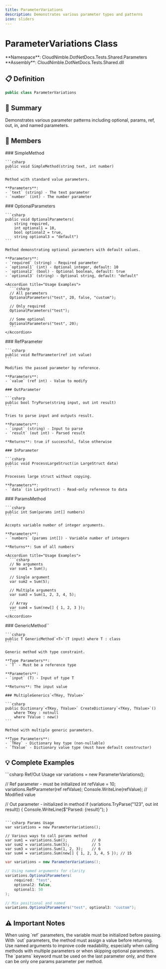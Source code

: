 ```yaml
---
title: ParameterVariations
description: Demonstrates various parameter types and patterns
icon: sliders
---
```


# ParameterVariations Class

<Note>
  **Namespace**: CloudNimble.DotNetDocs.Tests.Shared.Parameters  
  **Assembly**: CloudNimble.DotNetDocs.Tests.Shared.dll
</Note>

## 📋 Definition

```csharp
public class ParameterVariations
```

## 📝 Summary

Demonstrates various parameter patterns including optional, params, ref, out, in, and named parameters.

## 🎯 Members

<Tabs>
  <Tab title="Standard Parameters">
    ### SimpleMethod
    
    ```csharp
    public void SimpleMethod(string text, int number)
    ```
    
    Method with standard value parameters.
    
    **Parameters**:
    - `text` (string) - The text parameter
    - `number` (int) - The number parameter
  </Tab>
  
  <Tab title="Optional Parameters">
    ### OptionalParameters
    
    ```csharp
    public void OptionalParameters(
        string required,
        int optional1 = 10,
        bool optional2 = true,
        string optional3 = "default")
    ```
    
    Method demonstrating optional parameters with default values.
    
    **Parameters**:
    - `required` (string) - Required parameter
    - `optional1` (int) - Optional integer, default: 10
    - `optional2` (bool) - Optional boolean, default: true
    - `optional3` (string) - Optional string, default: "default"
    
    <Accordion title="Usage Examples">
      ```csharp
      // All parameters
      OptionalParameters("test", 20, false, "custom");
      
      // Only required
      OptionalParameters("test");
      
      // Some optional
      OptionalParameters("test", 20);
      ```
    </Accordion>
  </Tab>
  
  <Tab title="Ref/Out Parameters">
    ### RefParameter
    
    ```csharp
    public void RefParameter(ref int value)
    ```
    
    Modifies the passed parameter by reference.
    
    **Parameters**:
    - `value` (ref int) - Value to modify
    
    ### OutParameter
    
    ```csharp
    public bool TryParse(string input, out int result)
    ```
    
    Tries to parse input and outputs result.
    
    **Parameters**:
    - `input` (string) - Input to parse
    - `result` (out int) - Parsed result
    
    **Returns**: true if successful, false otherwise
    
    ### InParameter
    
    ```csharp
    public void ProcessLargeStruct(in LargeStruct data)
    ```
    
    Processes large struct without copying.
    
    **Parameters**:
    - `data` (in LargeStruct) - Read-only reference to data
  </Tab>
  
  <Tab title="Params Array">
    ### ParamsMethod
    
    ```csharp
    public int Sum(params int[] numbers)
    ```
    
    Accepts variable number of integer arguments.
    
    **Parameters**:
    - `numbers` (params int[]) - Variable number of integers
    
    **Returns**: Sum of all numbers
    
    <Accordion title="Usage Examples">
      ```csharp
      // No arguments
      var sum1 = Sum();
      
      // Single argument
      var sum2 = Sum(5);
      
      // Multiple arguments
      var sum3 = Sum(1, 2, 3, 4, 5);
      
      // Array
      var sum4 = Sum(new[] { 1, 2, 3 });
      ```
    </Accordion>
  </Tab>
  
  <Tab title="Generic Parameters">
    ### GenericMethod`<T>`
    
    ```csharp
    public T GenericMethod`<T>`(T input) where T : class
    ```
    
    Generic method with type constraint.
    
    **Type Parameters**:
    - `T` - Must be a reference type
    
    **Parameters**:
    - `input` (T) - Input of type T
    
    **Returns**: The input value
    
    ### MultipleGenerics`<TKey, TValue>`
    
    ```csharp
    public Dictionary`<TKey, TValue>` CreateDictionary`<TKey, TValue>`()
        where TKey : notnull
        where TValue : new()
    ```
    
    Method with multiple generic parameters.
    
    **Type Parameters**:
    - `TKey` - Dictionary key type (non-nullable)
    - `TValue` - Dictionary value type (must have default constructor)
  </Tab>
</Tabs>

## 💡 Complete Examples

<CodeGroup>
  ```csharp Ref/Out Usage
  var variations = new ParameterVariations();
  
  // Ref parameter - must be initialized
  int refValue = 10;
  variations.RefParameter(ref refValue);
  Console.WriteLine(refValue); // Modified value
  
  // Out parameter - initialized in method
  if (variations.TryParse("123", out int result))
  {
      Console.WriteLine($"Parsed: {result}");
  }
  ```
  
  ```csharp Params Usage
  var variations = new ParameterVariations();
  
  // Various ways to call params method
  var sum1 = variations.Sum();           // 0
  var sum2 = variations.Sum(5);          // 5
  var sum3 = variations.Sum(1, 2, 3);    // 6
  var sum4 = variations.Sum(new[] { 1, 2, 3, 4, 5 }); // 15
  ```
  
  ```csharp Named Arguments
  var variations = new ParameterVariations();
  
  // Using named arguments for clarity
  variations.OptionalParameters(
      required: "test",
      optional2: false,
      optional1: 50
  );
  
  // Mix positional and named
  variations.OptionalParameters("test", optional3: "custom");
  ```
</CodeGroup>

## ⚠️ Important Notes

<Warning>
  When using `ref` parameters, the variable must be initialized before passing. With `out` parameters, the method must assign a value before returning.
</Warning>

<Tip>
  Use named arguments to improve code readability, especially when calling methods with multiple parameters or when skipping optional parameters.
</Tip>

<Info>
  The `params` keyword must be used on the last parameter only, and there can be only one params parameter per method.
</Info>